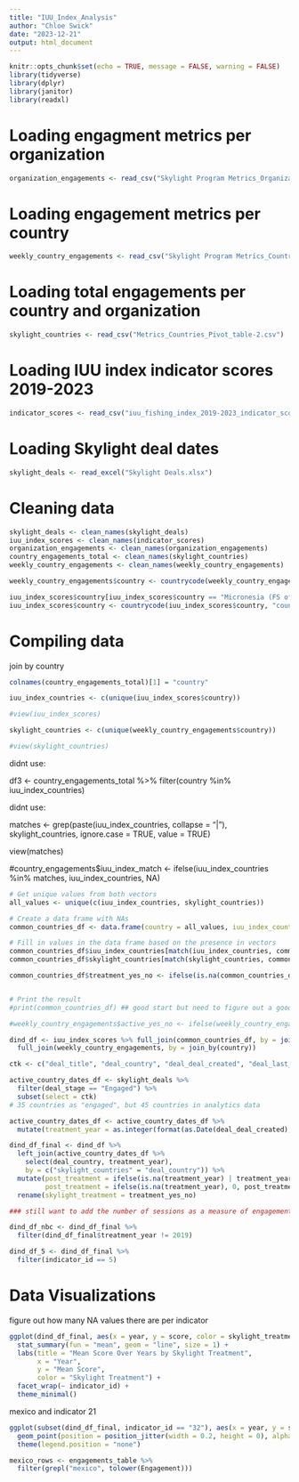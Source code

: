 ```yaml
---
title: "IUU_Index_Analysis"
author: "Chloe Swick"
date: "2023-12-21"
output: html_document
---
```


```r
knitr::opts_chunk$set(echo = TRUE, message = FALSE, warning = FALSE)
library(tidyverse)
library(dplyr)
library(janitor)
library(readxl)
```



# Loading engagment metrics per organization 

```r
organization_engagements <- read_csv("Skylight Program Metrics_Organizations_Table.csv")
```


# Loading engagement metrics per country 

```r
weekly_country_engagements <- read_csv("Skylight Program Metrics_Countries_Table.csv")
```



# Loading total engagements per country and organization 

```r
skylight_countries <- read_csv("Metrics_Countries_Pivot_table-2.csv")
```


# Loading IUU index indicator scores 2019-2023 

```r
indicator_scores <- read_csv("iuu_fishing_index_2019-2023_indicator_scores.csv")
```


# Loading Skylight deal dates 

```r
skylight_deals <- read_excel("Skylight Deals.xlsx")
```



# Cleaning data 


```r
skylight_deals <- clean_names(skylight_deals)
iuu_index_scores <- clean_names(indicator_scores)
organization_engagements <- clean_names(organization_engagements)
country_engagements_total <- clean_names(skylight_countries)
weekly_country_engagements <- clean_names(weekly_country_engagements)
```


```r
weekly_country_engagements$country <- countrycode(weekly_country_engagements$country, "country.name", "country.name")

iuu_index_scores$country[iuu_index_scores$country == "Micronesia (FS of)"] <- "Federated States of Micronesia"
iuu_index_scores$country <- countrycode(iuu_index_scores$country, "country.name", "country.name")
```




# Compiling data 

join by country 

```r
colnames(country_engagements_total)[1] = "country"
```

```r
iuu_index_countries <- c(unique(iuu_index_scores$country))

#view(iuu_index_scores)

skylight_countries <- c(unique(weekly_country_engagements$country))

#view(skylight_countries)

```

didnt use: 

df3 <- country_engagements_total %>%
  filter(country %in% iuu_index_countries)


didnt use:


matches <- grep(paste(iuu_index_countries, collapse = "|"), 
                skylight_countries, ignore.case = TRUE, value = TRUE)

view(matches)

#country_engagements$iuu_index_match <- ifelse(iuu_index_countries %in% matches, iuu_index_countries, NA)





```r

# Get unique values from both vectors
all_values <- unique(c(iuu_index_countries, skylight_countries))

# Create a data frame with NAs
common_countries_df <- data.frame(country = all_values, iuu_index_countries = NA, skylight_countries = NA)

# Fill in values in the data frame based on the presence in vectors
common_countries_df$iuu_index_countries[match(iuu_index_countries, common_countries_df$country)] <- iuu_index_countries
common_countries_df$skylight_countries[match(skylight_countries, common_countries_df$country)] <- skylight_countries

common_countries_df$treatment_yes_no <- ifelse(is.na(common_countries_df$skylight_countries), 0, 1)


# Print the result
#print(common_countries_df) ## good start but need to figure out a good way to get rid of the spelling differences (micronesia and south korea). maybe we can ask Chris
```


```r
#weekly_country_engagements$active_yes_no <- ifelse(weekly_country_engagements$no_of_active_weeks>4, 1, 0)
```



```r
dind_df <- iuu_index_scores %>% full_join(common_countries_df, by = join_by(country)) %>%
  full_join(weekly_country_engagements, by = join_by(country))
```


```r

ctk <- c("deal_title", "deal_country", "deal_deal_created", "deal_last_stage_change")

active_country_dates_df <- skylight_deals %>% 
  filter(deal_stage == "Engaged") %>% 
  subset(select = ctk)
# 35 countries as "engaged", but 45 countries in analytics data
```

```r
active_country_dates_df <- active_country_dates_df %>% 
  mutate(treatment_year = as.integer(format(as.Date(deal_deal_created), "%Y"))) 

dind_df_final <- dind_df %>% 
  left_join(active_country_dates_df %>% 
    select(deal_country, treatment_year), 
    by = c("skylight_countries" = "deal_country")) %>% 
  mutate(post_treatment = ifelse(is.na(treatment_year) | treatment_year <= year, 1, 0),
         post_treatment = ifelse(is.na(treatment_year), 0, post_treatment)) %>% 
  rename(skylight_treatment = treatment_yes_no)

### still want to add the number of sessions as a measure of engagement

```


```r
dind_df_nbc <- dind_df_final %>% 
  filter(dind_df_final$treatment_year != 2019)
```


```r
dind_df_5 <- dind_df_final %>% 
  filter(indicator_id == 5)

```


# Data Visualizations

figure out how many NA values there are per indicator 


```r
ggplot(dind_df_final, aes(x = year, y = score, color = skylight_treatment, group = interaction(indicator_id, skylight_treatment))) +
  stat_summary(fun = "mean", geom = "line", size = 1) +
  labs(title = "Mean Score Over Years by Skylight Treatment",
       x = "Year",
       y = "Mean Score",
       color = "Skylight Treatment") +
  facet_wrap(~ indicator_id) +
  theme_minimal()
```


mexico and indicator 21

```r
ggplot(subset(dind_df_final, indicator_id == "32"), aes(x = year, y = score,group = country, color = skylight_treatment, group = interaction(indicator_id, skylight_treatment))) +
  geom_point(position = position_jitter(width = 0.2, height = 0), alpha = 0.5)+
  theme(legend.position = "none")
```




```r
mexico_rows <- engagements_table %>%
  filter(grepl("mexico", tolower(Engagement)))
```




